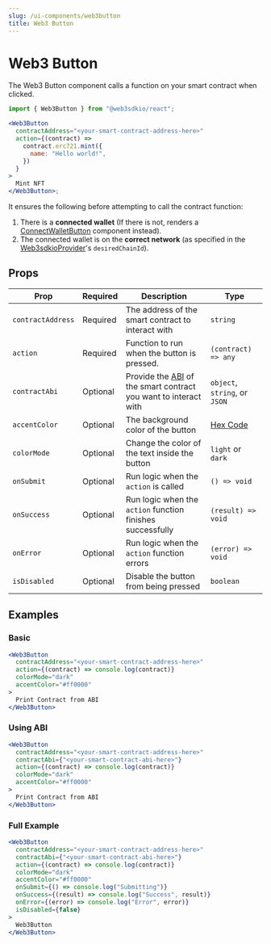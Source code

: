 ```yaml
---
slug: /ui-components/web3button
title: Web3 Button
---
```



# Web3 Button

The Web3 Button component calls a function on your smart contract when clicked.

```jsx
import { Web3Button } from "@web3sdkio/react";

<Web3Button
  contractAddress="<your-smart-contract-address-here>"
  action={(contract) =>
    contract.erc721.mint({
      name: "Hello world!",
    })
  }
>
  Mint NFT
</Web3Button>;
```

It ensures the following before attempting to call the contract function:

1. There is a **connected wallet** (If there is not, renders a [ConnectWalletButton](/ui-components/connectwalletbutton) component instead).
2. The connected wallet is on the **correct network**
   (as specified in the [Web3sdkioProvider](/sdk/set-up-the-sdk/frontend#manual-installation)'s `desiredChainId`).

<div className="row" style={{ marginBottom: 24 }}>
  <div className="col col--12" style={{ marginTop: 8 }}>
    <QuickstartCard
      name="Example: Web3 Button"
      link="https://web3button.web3sdkio-template.com/"
      image="/assets/icons/education.png"
    />
  </div>
</div>

## Props

| Prop              | Required | Description                                                                                                               | Type                                    |
| ----------------- | -------- | ------------------------------------------------------------------------------------------------------------------------- | --------------------------------------- |
| `contractAddress` | Required | The address of the smart contract to interact with                                                                        | `string`                                |
| `action`          | Required | Function to run when the button is pressed.                                                                               | `(contract) => any`                     |
| `contractAbi`     | Optional | Provide the [ABI](https://docs.soliditylang.org/en/v0.8.17/abi-spec.html) of the smart contract you want to interact with | `object`, `string`, or `JSON`           |
| `accentColor`     | Optional | The background color of the button                                                                                        | [Hex Code](https://htmlcolorcodes.com/) |
| `colorMode`       | Optional | Change the color of the text inside the button                                                                            | `light` or `dark`                       |
| `onSubmit`        | Optional | Run logic when the `action` is called                                                                                     | `() => void`                            |
| `onSuccess`       | Optional | Run logic when the `action` function finishes successfully                                                                | `(result) => void`                      |
| `onError`         | Optional | Run logic when the `action` function errors                                                                               | `(error) => void`                       |
| `isDisabled`      | Optional | Disable the button from being pressed                                                                                     | `boolean`                               |

## Examples

### Basic

```jsx
<Web3Button
  contractAddress="<your-smart-contract-address-here>"
  action={(contract) => console.log(contract)}
  colorMode="dark"
  accentColor="#ff0000"
>
  Print Contract from ABI
</Web3Button>
```

### Using ABI

```jsx
<Web3Button
  contractAddress="<your-smart-contract-address-here>"
  contractAbi={"<your-smart-contract-abi-here>"}
  action={(contract) => console.log(contract)}
  colorMode="dark"
  accentColor="#ff0000"
>
  Print Contract from ABI
</Web3Button>
```

### Full Example

```jsx
<Web3Button
  contractAddress="<your-smart-contract-address-here>"
  contractAbi={"<your-smart-contract-abi-here>"}
  action={(contract) => console.log(contract)}
  colorMode="dark"
  accentColor="#ff0000"
  onSubmit={() => console.log("Submitting")}
  onSuccess={(result) => console.log("Success", result)}
  onError={(error) => console.log("Error", error)}
  isDisabled={false}
>
  Web3Button
</Web3Button>
```
